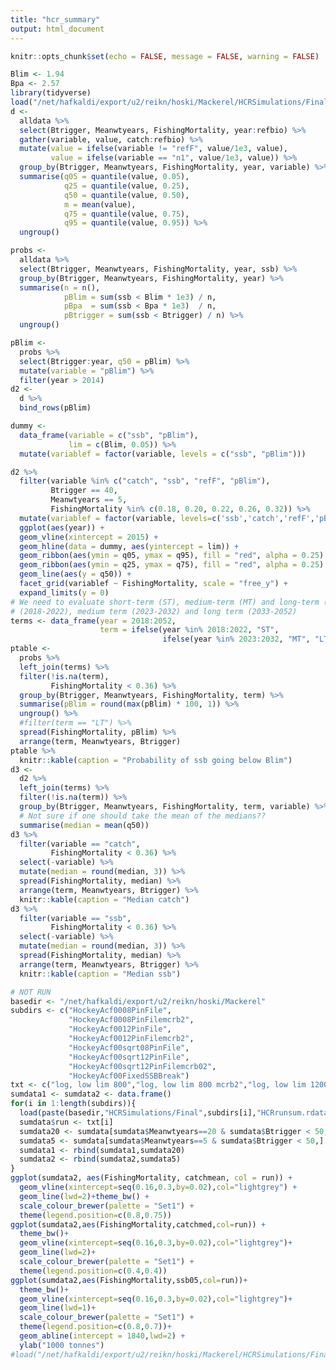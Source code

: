 ```yaml
---
title: "hcr_summary"
output: html_document
---
```


```r
knitr::opts_chunk$set(echo = FALSE, message = FALSE, warning = FALSE)
```

```r
Blim <- 1.94
Bpa <- 2.57
library(tidyverse)
load("/net/hafkaldi/export/u2/reikn/hoski/Mackerel/HCRSimulations/Final/HockeyAcf0012PinFilemcrb2/HCRrun.rdata")
d <-
  alldata %>%
  select(Btrigger, Meanwtyears, FishingMortality, year:refbio) %>%
  gather(variable, value, catch:refbio) %>%
  mutate(value = ifelse(variable != "refF", value/1e3, value),
         value = ifelse(variable == "n1", value/1e3, value)) %>%
  group_by(Btrigger, Meanwtyears, FishingMortality, year, variable) %>%
  summarise(q05 = quantile(value, 0.05),
            q25 = quantile(value, 0.25),
            q50 = quantile(value, 0.50),
            m = mean(value),
            q75 = quantile(value, 0.75),
            q95 = quantile(value, 0.95)) %>%
  ungroup()

probs <-
  alldata %>%
  select(Btrigger, Meanwtyears, FishingMortality, year, ssb) %>%
  group_by(Btrigger, Meanwtyears, FishingMortality, year) %>%
  summarise(n = n(),
            pBlim = sum(ssb < Blim * 1e3) / n,
            pBpa  = sum(ssb < Bpa * 1e3)  / n,
            pBtrigger = sum(ssb < Btrigger) / n) %>%
  ungroup()

pBlim <-
  probs %>%
  select(Btrigger:year, q50 = pBlim) %>%
  mutate(variable = "pBlim") %>%
  filter(year > 2014)
d2 <-
  d %>%
  bind_rows(pBlim)

dummy <- 
  data_frame(variable = c("ssb", "pBlim"),
             lim = c(Blim, 0.05)) %>%
  mutate(variablef = factor(variable, levels = c("ssb", "pBlim")))

d2 %>%
  filter(variable %in% c("catch", "ssb", "refF", "pBlim"),
         Btrigger == 40,
         Meanwtyears == 5,
         FishingMortality %in% c(0.18, 0.20, 0.22, 0.26, 0.32)) %>%
  mutate(variablef = factor(variable, levels=c('ssb','catch','refF','pBlim'))) %>%
  ggplot(aes(year)) +
  geom_vline(xintercept = 2015) +
  geom_hline(data = dummy, aes(yintercept = lim)) +
  geom_ribbon(aes(ymin = q05, ymax = q95), fill = "red", alpha = 0.25) +
  geom_ribbon(aes(ymin = q25, ymax = q75), fill = "red", alpha = 0.25) +
  geom_line(aes(y = q50)) +
  facet_grid(variablef ~ FishingMortality, scale = "free_y") +
  expand_limits(y = 0)
# We need to evaluate short-term (ST), medium-term (MT) and long-term (LT)
# (2018-2022), medium term (2023-2032) and long term (2033-2052)
terms <- data_frame(year = 2018:2052,
                    term = ifelse(year %in% 2018:2022, "ST",
                                  ifelse(year %in% 2023:2032, "MT", "LT")))
ptable <-
  probs %>%
  left_join(terms) %>%
  filter(!is.na(term),
         FishingMortality < 0.36) %>%
  group_by(Btrigger, Meanwtyears, FishingMortality, term) %>%
  summarise(pBlim = round(max(pBlim) * 100, 1)) %>%
  ungroup() %>%
  #filter(term == "LT") %>%
  spread(FishingMortality, pBlim) %>%
  arrange(term, Meanwtyears, Btrigger)
ptable %>%
  knitr::kable(caption = "Probability of ssb going below Blim")
d3 <-
  d2 %>%
  left_join(terms) %>% 
  filter(!is.na(term)) %>% 
  group_by(Btrigger, Meanwtyears, FishingMortality, term, variable) %>% 
  # Not sure if one should take the mean of the medians??
  summarise(median = mean(q50))
d3 %>% 
  filter(variable == "catch",
         FishingMortality < 0.36) %>% 
  select(-variable) %>% 
  mutate(median = round(median, 3)) %>% 
  spread(FishingMortality, median) %>% 
  arrange(term, Meanwtyears, Btrigger) %>% 
  knitr::kable(caption = "Median catch")
d3 %>% 
  filter(variable == "ssb",
         FishingMortality < 0.36) %>% 
  select(-variable) %>% 
  mutate(median = round(median, 3)) %>% 
  spread(FishingMortality, median) %>% 
  arrange(term, Meanwtyears, Btrigger) %>% 
  knitr::kable(caption = "Median ssb")
```

```r
# NOT RUN
basedir <- "/net/hafkaldi/export/u2/reikn/hoski/Mackerel"
subdirs <- c("HockeyAcf0008PinFile",
             "HockeyAcf0008PinFilemcrb2",
             "HockeyAcf0012PinFile",
             "HockeyAcf0012PinFilemcrb2",
             "HockeyAcf00sqrt08PinFile",
             "HockeyAcf00sqrt12PinFile",
             "HockeyAcf00sqrt12PinFilemcrb02",
             "HockeyAcf00FixedSSBBreak")
txt <- c("log, low lim 800","log, low lim 800 mcrb2","log, low lim 1200","log, low lim 1200 mcrb 2","sqrt, low lim 800","sqrt low lim 1200", "sqrt low lim 1200 mcrb2","SSBbreak fixed at 2000")
sumdata1 <- sumdata2 <- data.frame()
for(i in 1:length(subdirs)){
  load(paste(basedir,"HCRSimulations/Final",subdirs[i],"HCRrunsum.rdata",sep="/"))
  sumdata$run <- txt[i]
  sumdata20 <- sumdata[sumdata$Meanwtyears==20 & sumdata$Btrigger < 50,]
  sumdata5 <- sumdata[sumdata$Meanwtyears==5 & sumdata$Btrigger < 50,]
  sumdata1 <- rbind(sumdata1,sumdata20)
  sumdata2 <- rbind(sumdata2,sumdata5)
}
ggplot(sumdata2, aes(FishingMortality, catchmean, col = run)) +
  geom_vline(xintercept=seq(0.16,0.3,by=0.02),col="lightgrey") +
  geom_line(lwd=2)+theme_bw() +
  scale_colour_brewer(palette = "Set1") +
  theme(legend.position=c(0.8,0.75))
ggplot(sumdata2,aes(FishingMortality,catchmed,col=run)) +
  theme_bw()+
  geom_vline(xintercept=seq(0.16,0.3,by=0.02),col="lightgrey")+
  geom_line(lwd=2)+
  scale_colour_brewer(palette = "Set1") +
  theme(legend.position=c(0.4,0.4))
ggplot(sumdata2,aes(FishingMortality,ssb05,col=run))+
  theme_bw()+
  geom_vline(xintercept=seq(0.16,0.3,by=0.02),col="lightgrey")+
  geom_line(lwd=1)+
  scale_colour_brewer(palette = "Set1") +
  theme(legend.position=c(0.8,0.7))+
  geom_abline(intercept = 1840,lwd=2) +
  ylab("1000 tonnes")
#load("/net/hafkaldi/export/u2/reikn/hoski/Mackerel/HCRSimulations/Final/HockeyAcf0012PinFilemcrb2/HCRrunsum.rdata")
```

